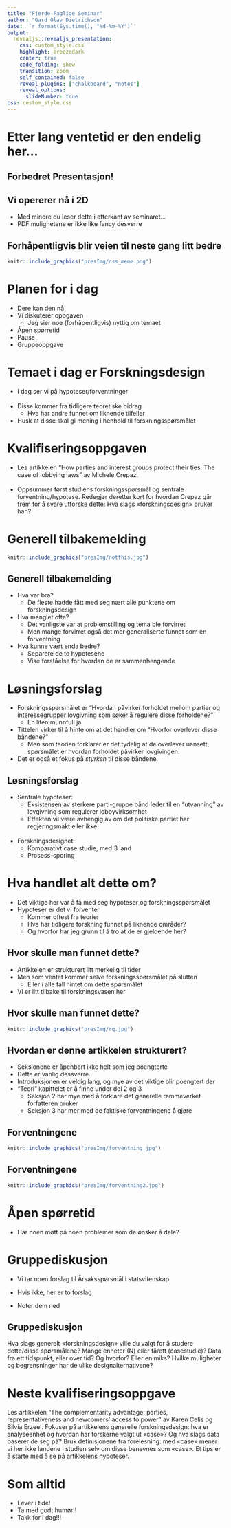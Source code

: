 ```yaml
---
title: "Fjerde Faglige Seminar"
author: "Gard Olav Dietrichson"
date: '`r format(Sys.time(), "%d-%m-%Y")`'
output:
  revealjs::revealjs_presentation:
    css: custom_style.css
    highlight: breezedark
    center: true
    code_folding: show
    transition: zoom
    self_contained: false
    reveal_plugins: ["chalkboard", "notes"]
    reveal_options:
      slideNumber: true
css: custom_style.css
---
```


# Etter lang ventetid er den endelig her...

## Forbedret Presentasjon!

## Vi opererer nå i 2D

- Med mindre du leser dette i etterkant av seminaret...
- PDF mulighetene er ikke like fancy desverre 

## Forhåpentligvis blir veien til neste gang litt bedre

```r
knitr::include_graphics("presImg/css_meme.png")
```


# Planen for i dag

- Dere kan den nå
- Vi diskuterer oppgaven
  - Jeg sier noe (forhåpentligvis) nyttig om temaet
- Åpen spørretid
- Pause
- Gruppeoppgave

# Temaet i dag er Forskningsdesign

- I dag ser vi på hypoteser/forventninger
<br> <br>
- Disse kommer fra tidligere teoretiske bidrag
  - Hva har andre funnet om liknende tilfeller
- Husk at disse skal gi mening i henhold til forskningsspørsmålet

# Kvalifiseringsoppgaven

- Les artikkelen “How parties and interest groups protect their ties: The case of lobbying laws” av Michele Crepaz. 
<br> <br> 
- Oppsummer først studiens forskningsspørsmål og sentrale forventning/hypotese. Redegjør deretter kort for hvordan Crepaz går frem for å svare utforske dette: Hva slags «forskningsdesign» bruker han?

# Generell tilbakemelding 

```r
knitr::include_graphics("presImg/notthis.jpg")
```

## Generell tilbakemelding

- Hva var bra?
  - De fleste hadde fått med seg nært alle punktene om forskningsdesign
- Hva manglet ofte?
  - Det vanligste var at problemstilling og tema ble forvirret
  - Men mange forvirret også det mer generaliserte funnet som en forventning
- Hva kunne vært enda bedre?
  - Separere de to hypotesene
  - Vise forståelse for hvordan de er sammenhengende

# Løsningsforslag

- Forskningsspørsmålet er "Hvordan påvirker forholdet mellom partier og interessegrupper lovgivning som søker å regulere disse forholdene?"
  - En liten munnfull ja
- Tittelen virker til å hinte om at det handler om "Hvorfor overlever disse båndene?"
  - Men som teorien forklarer er det tydelig at de overlever uansett, spørsmålet er hvordan forholdet påvirker lovgivingen. 
- Det er også et fokus på *styrken* til disse båndene. 

## Løsningsforslag

- Sentrale hypoteser: 
  - Eksistensen av sterkere parti-gruppe bånd leder til en "utvanning" av lovgivning som regulerer lobbyvirksomhet
  - Effekten vil være avhengig av om det politiske partiet har regjeringsmakt eller ikke.
<br> <br>
- Forskningsdesignet:
  - Komparativt case studie, med 3 land
  - Prosess-sporing

# Hva handlet alt dette om?

- Det viktige her var å få med seg hypoteser og forskningsspørsmålet
- Hypoteser er det vi forventer
  - Kommer oftest fra teorier
  - Hva har tidligere forskning funnet på liknende områder?
  - Og hvorfor har jeg grunn til å tro at de er gjeldende her?

## Hvor skulle man funnet dette?

- Artikkelen er strukturert litt merkelig til tider
- Men som ventet kommer selve forskningsspørsmålet på slutten
  - Eller i alle fall hintet om dette spørsmålet
- Vi er litt tilbake til forskningsvasen her

## Hvor skulle man funnet dette?

```r
knitr::include_graphics("presImg/rq.jpg")
```

## Hvordan er denne artikkelen strukturert?

- Seksjonene er åpenbart ikke helt som jeg poengterte
- Dette er vanlig dessverre.. 
- Introduksjonen er veldig lang, og mye av det viktige blir poengtert der
- "Teori" kapittelet er å finne under del 2 og 3
  - Seksjon 2 har mye med å forklare det generelle rammeverket forfatteren bruker
  - Seksjon 3 har mer med de faktiske forventningene å gjøre
  
## Forventningene

```r
knitr::include_graphics("presImg/forventning.jpg")
```

## Forventningene

```r
knitr::include_graphics("presImg/forventning2.jpg")
```


# Åpen spørretid

- Har noen møtt på noen problemer som de ønsker å dele?

# Gruppediskusjon

- Vi tar noen forslag til Årsaksspørsmål i statsvitenskap

- Hvis ikke, her er to forslag
- Noter dem ned

## Gruppediskusjon

Hva slags generelt «forskningsdesign» ville du valgt for å studere dette/disse spørsmålene? Mange enheter (N) eller få/ett (casestudie)? Data fra ett tidspunkt, eller over tid? Og hvorfor? Eller en miks? Hvilke muligheter og begrensninger har de ulike designalternativene?

# Neste kvalifiseringsoppgave

Les artikkelen “The complementarity advantage: parties, representativeness and newcomers' access to power” av Karen Celis og Silvia Erzeel. Fokuser på artikkelens generelle forskningsdesign: hva er analyseenhet og hvordan har forskerne valgt ut «case»? Og hva slags data baserer de seg på? Bruk definisjonene fra forelesning: med «case» mener vi her ikke landene i studien selv om disse benevnes som «case». Et tips er å starte med å se på artikkelens hypoteser.

# Som alltid

- Lever i tide!
- Ta med godt humør!!
- Takk for i dag!!!